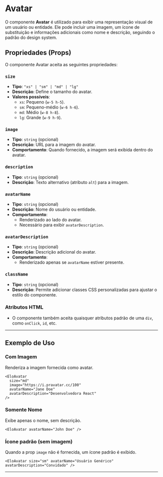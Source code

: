 # Avatar

O componente **Avatar** é utilizado para exibir uma representação visual de um usuário ou entidade. Ele pode incluir uma imagem, um ícone de substituição e informações adicionais como nome e descrição, seguindo o padrão do design system.

## Propriedades (Props)

O componente Avatar aceita as seguintes propriedades:

### `size`
- **Tipo**: `"xs" | "sm" | "md" | "lg"`
- **Descrição**: Define o tamanho do avatar.
- **Valores possíveis**:
  - `xs`: Pequeno (`w-5 h-5`).
  - `sm`: Pequeno-médio (`w-6 h-6`).
  - `md`: Médio (`w-8 h-8`).
  - `lg`: Grande (`w-9 h-9`).

### `image`
- **Tipo**: `string` (opcional)
- **Descrição**: URL para a imagem do avatar.
- **Comportamento**: Quando fornecido, a imagem será exibida dentro do avatar.

### `description`
- **Tipo**: `string` (opcional)
- **Descrição**: Texto alternativo (atributo `alt`) para a imagem.

### `avatarName`
- **Tipo**: `string` (opcional)
- **Descrição**: Nome do usuário ou entidade.
- **Comportamento**:
  - Renderizado ao lado do avatar.
  - Necessário para exibir `avatarDescription`.

### `avatarDescription`
- **Tipo**: `string` (opcional)
- **Descrição**: Descrição adicional do avatar.
- **Comportamento**:
  - Renderizado apenas se `avatarName` estiver presente.

### `className`
- **Tipo**: `string` (opcional)
- **Descrição**: Permite adicionar classes CSS personalizadas para ajustar o estilo do componente.

### Atributos HTML
- O componente também aceita quaisquer atributos padrão de uma `div`, como `onClick`, `id`, etc.

----------

## Exemplo de Uso

### Com Imagem
Renderiza a imagem fornecida como avatar.

```tsx
<EloAvatar 
  size="md" 
  image="https://i.pravatar.cc/100" 
  avatarName="Jane Doe" 
  avatarDescription="Desenvolvedora React" 
/>
```

### Somente Nome
Exibe apenas o nome, sem descrição.

```tsx
<EloAvatar avatarName="John Doe" />
```

### Ícone padrão (sem imagem)
Quando a prop `image` não é fornecida, um ícone padrão é exibido.

```tsx
<EloAvatar size="sm" avatarName="Usuário Genérico" avatarDescription="Convidado" />
```
---